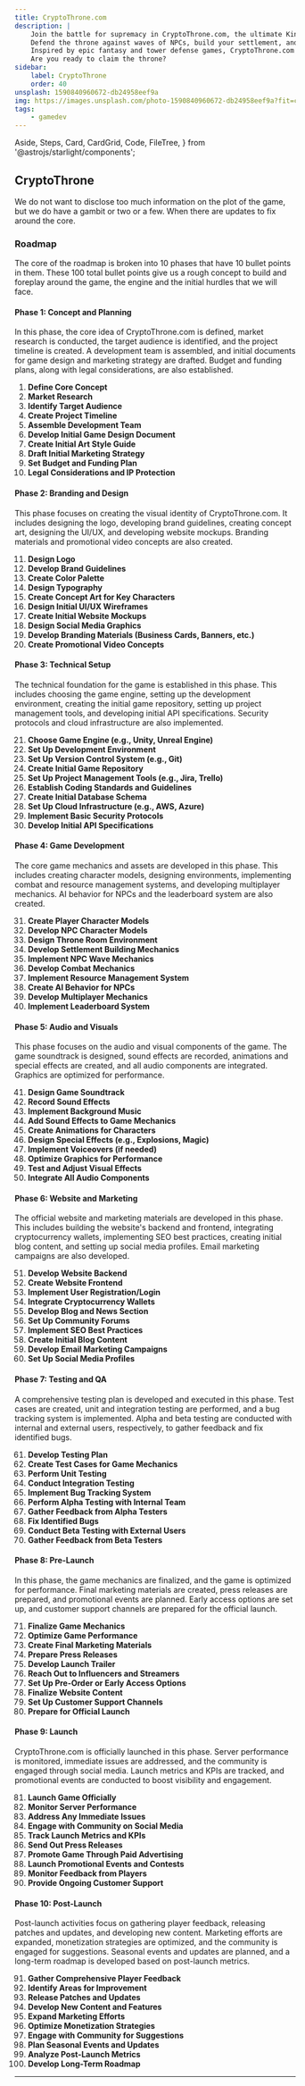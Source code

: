 ```yaml
---
title: CryptoThrone.com
description: |
    Join the battle for supremacy in CryptoThrone.com, the ultimate King of the Hill game.
    Defend the throne against waves of NPCs, build your settlement, and challenge other players to become the ruler.
    Inspired by epic fantasy and tower defense games, CryptoThrone.com offers a dynamic, strategy-packed gaming experience.
    Are you ready to claim the throne?
sidebar:
    label: CryptoThrone
    order: 40
unsplash: 1590840960672-db24958eef9a
img: https://images.unsplash.com/photo-1590840960672-db24958eef9a?fit=crop&w=1400&h=700&q=75
tags:
    - gamedev
---
```


  Aside,
  Steps,
  Card,
  CardGrid,
  Code,
  FileTree,
} from '@astrojs/starlight/components';



## CryptoThrone

We do not want to disclose too much information on the plot of the game, but we do have a gambit or two or a few.
When there are updates to fix around the core.


<Adsense />


### Roadmap

The core of the roadmap is broken into 10 phases that have 10 bullet points in them.
These 100 total bullet points give us a rough concept to build and foreplay around the game, the engine and the initial hurdles that we will face.

#### Phase 1: Concept and Planning

In this phase, the core idea of CryptoThrone.com is defined, market research is conducted, the target audience is identified, and the project timeline is created.
A development team is assembled, and initial documents for game design and marketing strategy are drafted.
Budget and funding plans, along with legal considerations, are also established.

<Steps>

1. **Define Core Concept**
2. **Market Research**
3. **Identify Target Audience**
4. **Create Project Timeline**
5. **Assemble Development Team**
6. **Develop Initial Game Design Document**
7. **Create Initial Art Style Guide**
8. **Draft Initial Marketing Strategy**
9. **Set Budget and Funding Plan**
10. **Legal Considerations and IP Protection**

</Steps>

#### Phase 2: Branding and Design

This phase focuses on creating the visual identity of CryptoThrone.com.
It includes designing the logo, developing brand guidelines, creating concept art, designing the UI/UX, and developing website mockups.
Branding materials and promotional video concepts are also created.

<Steps>

11. **Design Logo**
12. **Develop Brand Guidelines**
13. **Create Color Palette**
14. **Design Typography**
15. **Create Concept Art for Key Characters**
16. **Design Initial UI/UX Wireframes**
17. **Create Initial Website Mockups**
18. **Design Social Media Graphics**
19. **Develop Branding Materials (Business Cards, Banners, etc.)**
20. **Create Promotional Video Concepts**

</Steps>

#### Phase 3: Technical Setup

The technical foundation for the game is established in this phase.
This includes choosing the game engine, setting up the development environment, creating the initial game repository, setting up project management tools, and developing initial API specifications.
Security protocols and cloud infrastructure are also implemented.

<Steps>

21. **Choose Game Engine (e.g., Unity, Unreal Engine)**
22. **Set Up Development Environment**
23. **Set Up Version Control System (e.g., Git)**
24. **Create Initial Game Repository**
25. **Set Up Project Management Tools (e.g., Jira, Trello)**
26. **Establish Coding Standards and Guidelines**
27. **Create Initial Database Schema**
28. **Set Up Cloud Infrastructure (e.g., AWS, Azure)**
29. **Implement Basic Security Protocols**
30. **Develop Initial API Specifications**

</Steps>

#### Phase 4: Game Development

The core game mechanics and assets are developed in this phase.
This includes creating character models, designing environments, implementing combat and resource management systems, and developing multiplayer mechanics.
AI behavior for NPCs and the leaderboard system are also created.

<Steps>

31. **Create Player Character Models**
32. **Develop NPC Character Models**
33. **Design Throne Room Environment**
34. **Develop Settlement Building Mechanics**
35. **Implement NPC Wave Mechanics**
36. **Develop Combat Mechanics**
37. **Implement Resource Management System**
38. **Create AI Behavior for NPCs**
39. **Develop Multiplayer Mechanics**
40. **Implement Leaderboard System**

</Steps>

#### Phase 5: Audio and Visuals

This phase focuses on the audio and visual components of the game.
The game soundtrack is designed, sound effects are recorded, animations and special effects are created, and all audio components are integrated.
Graphics are optimized for performance.

<Steps>

41. **Design Game Soundtrack**
42. **Record Sound Effects**
43. **Implement Background Music**
44. **Add Sound Effects to Game Mechanics**
45. **Create Animations for Characters**
46. **Design Special Effects (e.g., Explosions, Magic)**
47. **Implement Voiceovers (if needed)**
48. **Optimize Graphics for Performance**
49. **Test and Adjust Visual Effects**
50. **Integrate All Audio Components**

</Steps>

#### Phase 6: Website and Marketing

The official website and marketing materials are developed in this phase.
This includes building the website's backend and frontend, integrating cryptocurrency wallets, implementing SEO best practices, creating initial blog content, and setting up social media profiles.
Email marketing campaigns are also developed.


<Steps>

51. **Develop Website Backend**
52. **Create Website Frontend**
53. **Implement User Registration/Login**
54. **Integrate Cryptocurrency Wallets**
55. **Develop Blog and News Section**
56. **Set Up Community Forums**
57. **Implement SEO Best Practices**
58. **Create Initial Blog Content**
59. **Develop Email Marketing Campaigns**
60. **Set Up Social Media Profiles**

</Steps>

#### Phase 7: Testing and QA

A comprehensive testing plan is developed and executed in this phase.
Test cases are created, unit and integration testing are performed, and a bug tracking system is implemented.
Alpha and beta testing are conducted with internal and external users, respectively, to gather feedback and fix identified bugs.

<Steps>

61. **Develop Testing Plan**
62. **Create Test Cases for Game Mechanics**
63. **Perform Unit Testing**
64. **Conduct Integration Testing**
65. **Implement Bug Tracking System**
66. **Perform Alpha Testing with Internal Team**
67. **Gather Feedback from Alpha Testers**
68. **Fix Identified Bugs**
69. **Conduct Beta Testing with External Users**
70. **Gather Feedback from Beta Testers**

</Steps>

#### Phase 8: Pre-Launch

In this phase, the game mechanics are finalized, and the game is optimized for performance.
Final marketing materials are created, press releases are prepared, and promotional events are planned.
Early access options are set up, and customer support channels are prepared for the official launch.


<Steps>

71. **Finalize Game Mechanics**
72. **Optimize Game Performance**
73. **Create Final Marketing Materials**
74. **Prepare Press Releases**
75. **Develop Launch Trailer**
76. **Reach Out to Influencers and Streamers**
77. **Set Up Pre-Order or Early Access Options**
78. **Finalize Website Content**
79. **Set Up Customer Support Channels**
80. **Prepare for Official Launch**

</Steps>

#### Phase 9: Launch

CryptoThrone.com is officially launched in this phase. Server performance is monitored, immediate issues are addressed, and the community is engaged through social media.
Launch metrics and KPIs are tracked, and promotional events are conducted to boost visibility and engagement.


<Steps>

81. **Launch Game Officially**
82. **Monitor Server Performance**
83. **Address Any Immediate Issues**
84. **Engage with Community on Social Media**
85. **Track Launch Metrics and KPIs**
86. **Send Out Press Releases**
87. **Promote Game Through Paid Advertising**
88. **Launch Promotional Events and Contests**
89. **Monitor Feedback from Players**
90. **Provide Ongoing Customer Support**

</Steps>


#### Phase 10: Post-Launch

Post-launch activities focus on gathering player feedback, releasing patches and updates, and developing new content.
Marketing efforts are expanded, monetization strategies are optimized, and the community is engaged for suggestions.
Seasonal events and updates are planned, and a long-term roadmap is developed based on post-launch metrics.

<Steps>

91. **Gather Comprehensive Player Feedback**
92. **Identify Areas for Improvement**
93. **Release Patches and Updates**
94. **Develop New Content and Features**
95. **Expand Marketing Efforts**
96. **Optimize Monetization Strategies**
97. **Engage with Community for Suggestions**
98. **Plan Seasonal Events and Updates**
99. **Analyze Post-Launch Metrics**
100. **Develop Long-Term Roadmap**

</Steps>

---


<Giscus />